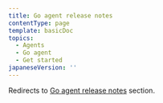 ```yaml
---
title: Go agent release notes
contentType: page
template: basicDoc
topics:
  - Agents
  - Go agent
  - Get started
japaneseVersion: ''
---
```


Redirects to [Go agent release notes](/docs/release-notes/agent-release-notes/go-release-notes) section.
